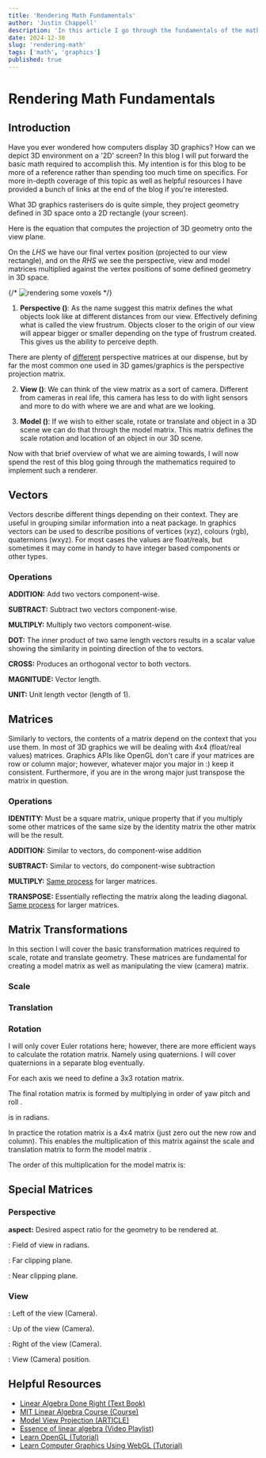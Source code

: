 ```yaml
---
title: 'Rendering Math Fundamentals'
author: 'Justin Chappell'
description: 'In this article I go through the fundamentals of the mathematics required for rendering 3D rasterized graphics.'
date: 2024-12-30
slug: 'rendering-math'
tags: ['math', 'graphics']
published: true
---
```



# Rendering Math Fundamentals

## Introduction
Have you ever wondered how computers display 3D graphics?
How can we depict 3D environment on a '2D' screen?
In this blog I will put forward the basic math required to accomplish this.
My intention is for this blog to be more of a reference rather than spending
too much time on specifics. For more in-depth coverage of this topic as well
as helpful resources I have provided a bunch of links at the end of the blog
if you're interested.

<MDImage src="/blog/rendering-math/cryengine.jpg" alt="screenshot from CryEngine" ref="https://store.steampowered.com/app/220980/CRYENGINE/" />

What 3D graphics rasterisers do is quite simple,
they project geometry defined in 3D space onto a 2D rectangle (your screen).

<MDImage src="/blog/rendering-math/view.png" alt="" customStyle="background-color: #fff; padding: 2rem;" ref="https://www.baeldung.com/wp-content/uploads/sites/4/2023/05/perspective-projection-1.png"/>

Here is the equation that computes the projection of 3D geometry onto
the view plane.

<Latex formula='\vec{v_p}\prime=PVM\vec{v_p}'/>

On the *LHS* we have our final vertex position (projected to our view rectangle), and on the *RHS* we
see the perspective, view and model matrices multiplied against the
vertex positions of some defined geometry in 3D space.

{/* ![](/blog/rendering-math/3D-chunk.png "rendering some voxels") */}

1. **Perspective (<Latex formula='P' />)**: As the name suggest this matrix defines the
what objects look like at different distances from our view.
Effectively defining what is called the view frustrum. Objects closer
to the origin of our view will appear bigger or smaller depending
on the type of frustrum created. This gives us the ability to perceive
depth.

<MDImage src="/blog/rendering-math/perspective.jpg" alt="" customStyle="background-color: #fff; padding: 2rem;" ref="https://i.sstatic.net/Eh4rc.jpg"/>

There are plenty of [different](https://en.wikipedia.org/wiki/3D_projection) perspective matrices at our dispense,
but by far the most common one used in 3D games/graphics is the
perspective projection matrix.

2. **View (<Latex formula='V' />)**: We can think of the view matrix as a sort of camera. Different
from cameras in real life, this camera has less to do with light sensors
and more to do with where we are and what are we looking.

3. **Model (<Latex formula='M' />)**: If we wish to either scale, rotate or translate and object in a 3D scene
we can do that through the model matrix. This matrix defines the scale rotation and location of an object in
our 3D scene.

Now with that brief overview of what we are aiming towards, I will now spend
the rest of this blog going through the mathematics required to implement
such a renderer.

## Vectors

Vectors describe different things depending on their context. They are useful
in grouping similar information into a neat package. In graphics vectors
can be used to describe positions of vertices (xyz), colours (rgb), quaternions (wxyz).
For most cases the values are float/reals, but sometimes it may come in handy
to have integer based components or other types.
### Operations 

**ADDITION:** <Latex formula='\vec{a}+\vec{b}=\begin{bmatrix}x\\y\\z\end{bmatrix}+\begin{bmatrix}x\\y\\z\end{bmatrix}=\begin{bmatrix}2x\\2y\\2z\end{bmatrix}\\' />
Add two vectors component-wise.

**SUBTRACT:** <Latex formula='\vec{a}-\vec{b}=\begin{bmatrix}x\\y\\z\end{bmatrix}-\begin{bmatrix}x\\y\\z\end{bmatrix}=\begin{bmatrix}0\\0\\0\end{bmatrix}\\' />
Subtract two vectors component-wise.

**MULTIPLY:** <Latex formula='\vec{a}\vec{b}=\begin{bmatrix}x\\y\\z\end{bmatrix}\begin{bmatrix}x\\y\\z\end{bmatrix}=\begin{bmatrix}x^2\\y^2\\z^2\end{bmatrix}\\' />
Multiply two vectors component-wise.

**DOT:** <Latex formula='\vec{a}\cdot\vec{b}=\vec{a}\cdot\vec{b}=\begin{bmatrix}x\\y\\z\end{bmatrix}\cdot\begin{bmatrix}x\\y\\z\end{bmatrix}=a_0b_0+a_0b_0+a_1b_1\\' />
The inner product of two same length vectors results in a scalar value showing the similarity in pointing direction of the to vectors.

**CROSS:** <Latex formula='\vec{a}\times\vec{b}=\begin{bmatrix}a_1b_2 - a_2b_1\\-a_0b_2 - a_2b_0\\a_0b_1 - a_1b_0\end{bmatrix}\\' />
Produces an orthogonal vector to both vectors.

**MAGNITUDE:** <Latex formula='|\vec{a}|=\sqrt{a_x^2+a_y^2+a_z^2}\\' />
Vector length.

**UNIT:** <Latex formula='\hat{a}=\frac{\vec{a}}{|\vec{a}|}\\' />
Unit length vector (length of 1).

## Matrices

Similarly to vectors, the contents of a matrix depend on the context that
you use them. In most of 3D graphics we will be dealing with 4x4 (float/real values) matrices.
Graphics APIs like OpenGL don't care if your matrices are row or column
major; however, whatever major you major in :) keep it consistent. Furthermore,
if you are in the wrong major just transpose the matrix in question.

### Operations

**IDENTITY:** <Latex formula='I=\begin{bmatrix}
1 & 0 & 0 & 0\\
0 & 1 & 0 & 0\\
0 & 0 & 1 & 0\\
0 & 0 & 0 & 1
\end{bmatrix}\\' />
Must be a square matrix, unique property that if you multiply
some other matrices of the same size by the identity matrix the other
matrix will be the result.

**ADDITION:** Similar to vectors, do component-wise addition

**SUBTRACT:** Similar to vectors, do component-wise subtraction

**MULTIPLY:** <Latex formula='AB=\begin{bmatrix}
a & b\\
c & d
\end{bmatrix}
\begin{bmatrix}
e & f\\
g & h
\end{bmatrix}=
\begin{bmatrix}
ae + bg & af + bh\\
ce + dg & cf + dh\\
\end{bmatrix}\\' />
[Same process](https://www.mathsisfun.com/algebra/matrix-multiplying.html) for larger matrices.

**TRANSPOSE:** <Latex formula='A=
\begin{bmatrix}
a & b\\
c & d
\end{bmatrix},\\
A^T=\begin{bmatrix}
a & c\\
b & d
\end{bmatrix}\\' />
Essentially reflecting the matrix along the leading diagonal.
[Same process](https://math.libretexts.org/Bookshelves/Linear_Algebra/Fundamentals_of_Matrix_Algebra_(Hartman)/03%3A_Operations_on_Matrices/3.01%3A_The_Matrix_Transpose) for larger matrices.

## Matrix Transformations

In this section I will cover the basic transformation matrices required to
scale, rotate and translate geometry. These matrices are fundamental
for creating a model matrix as well as manipulating the view (camera)
matrix.

### Scale

<Latex formula='S=\begin{bmatrix}
S_x & 0 & 0 & 0\\
0 & S_y & 0 & 0\\
0 & 0 & S_z & 0\\
0 & 0 & 0 & 0\\
\end{bmatrix}'/>

### Translation

<Latex formula='T=\begin{bmatrix}
0 & 0 & 0 & T_x\\
0 & 0 & 0 & T_y\\
0 & 0 & 0 & T_z\\
0 & 0 & 0 & 0\\
\end{bmatrix}'/>

### Rotation

I will only cover Euler rotations here; however, there
are more efficient ways to calculate the rotation matrix.
Namely using quaternions. I will cover
quaternions in a separate blog eventually.

For each axis we need to define a 3x3 rotation matrix.

The final rotation matrix is formed by multiplying in order 
of yaw pitch and roll <Latex formula='R=R_z(\theta_z)R_y(\theta_y)R_x(\theta_x)' />.

<Latex formula='\theta' /> is in radians.

*<Latex formula='R_x(\theta)=' />*<Latex formula='\begin{bmatrix}
1 & 0 & 0\\
0 & cos{\theta} & -sin{\theta}\\
0 & sin{\theta} & cos{\theta}\\
\end{bmatrix}\\'/>

*<Latex formula='R_y(\theta)=' />*<Latex formula='\begin{bmatrix}
cos{\theta} & 0 & sin{\theta}\\
0 & 1 & 0\\
-sin{\theta} & 0 & cos{\theta}\\
\end{bmatrix}\\'/>

*<Latex formula='R_z(\theta)=' />*<Latex formula='\begin{bmatrix}
cos{\theta} & -sin{\theta} & 0\\
sin{\theta} & cos{\theta} & 0\\
0 & 0 & 1\\
\end{bmatrix}'/>

In practice the rotation matrix is a 4x4 matrix (just zero out the new row and column). This
enables the multiplication of this matrix against the scale and
translation matrix to form the model matrix <Latex formula='M' />.

The order of this multiplication for the model matrix is:
<Latex formula='M=SRT' />

## Special Matrices

### Perspective

<Latex formula='m00=\frac{1}{aspect\cdot\tan{(\theta_{fov}/2)}}\\' />
<Latex formula='m11=\frac{1}{\tan{(\theta_{fov}/2)}}\\' />
<Latex formula='m22=-\frac{far_z+near_z}{far_z-near_z}\\' />
<Latex formula='m23=-\frac{2 far_z near_z}{far_z-near_z}\\' />
<Latex formula='m32=-1\\' />

<Latex formula='P=\begin{bmatrix}
m00 & 0 & 0 & 0\\
0 & m11 & 0 & 0\\
0 & 0 & m22 & m23\\
0 & 0 & m32 & 0
\end{bmatrix}\\' />

**aspect:** Desired aspect ratio for the geometry to be rendered at.

**<Latex formula='\theta_{fov}' />**: Field of view in radians.

**<Latex formula='far_z' />**: Far clipping plane.

**<Latex formula='near_z' />**: Near clipping plane.

### View
<Latex formula='V=\begin{bmatrix}
L_x & L_y & L_z & P_x\\
U_x & U_y & U_z & P_x\\
R_x & R_y & R_z & P_x\\
0 & 0 & 0 & 1
\end{bmatrix}' />
<Latex formula='L' />: Left of the view (Camera).

<Latex formula='U' />: Up of the view (Camera).

<Latex formula='R' />: Right of the view (Camera).

<Latex formula='P' />: View (Camera) position.

## Helpful Resources
- [Linear Algebra Done Right (Text Book)](https://linear.axler.net/)
- [MIT Linear Algebra Course (Course)](https://ocw.mit.edu/courses/18-06-linear-algebra-spring-2010/)
- [Model View Projection (ARTICLE)](https://jsantell.com/model-view-projection/)
- [Essence of linear algebra (Video Playlist)](https://www.youtube.com/watch?v=fNk_zzaMoSs&list=PLZHQObOWTQDPD3MizzM2xVFitgF8hE_ab)
- [Learn OpenGL (Tutorial)](https://learnopengl.com/Getting-started/OpenGL)
- [Learn Computer Graphics Using WebGL (Tutorial)](https://webgl.brown37.net/toc.html)

